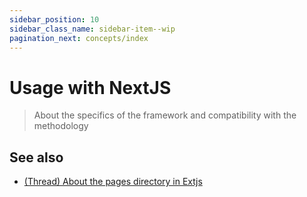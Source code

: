 ```yaml
---
sidebar_position: 10
sidebar_class_name: sidebar-item--wip
pagination_next: concepts/index
---
```



# Usage with NextJS

<WIP ticket="225" />

> About the specifics of the framework and compatibility with the methodology

## See also

- [(Thread) About the pages directory in Extjs](https://t.me/feature_sliced/3623)
